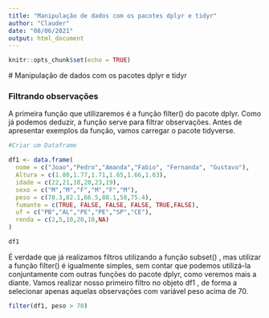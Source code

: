 ---
title: "Manipulação de dados com os pacotes dplyr e tidyr"
author: "Clauder"
date: "08/06/2021"
output: html_document
---

```{r setup, include=FALSE}
knitr::opts_chunk$set(echo = TRUE)
```



 # Manipulação de dados com os pacotes dplyr e tidyr

### Filtrando observações
A primeira função que utilizaremos é a função filter() do pacote dplyr. Como já podemos deduzir, a função
serve para filtrar observações. Antes de apresentar exemplos da função, vamos carregar o pacote tidyverse.

```{r}
#Criar um Dataframe

df1 <- data.frame(
  nome = c("Joao","Pedro","Amanda","Fabio", "Fernanda", "Gustavo"),
  Altura = c(1.80,1.77,1.71,1.65,1.66,1.63),
  idade = c(22,21,18,20,23,19),
  sexo = c("M","M","F","M","F","M"),
  peso = c(78.3,82.1,66.5,88.1,58,75.4),
  fumante = c(TRUE, FALSE, FALSE, FALSE, TRUE,FALSE),
  uf = c("PB","AL","PE","PE","SP","CE"),
  renda = c(2,5,10,20,10,NA)
)
```

```{r}
df1
```


É verdade que já realizamos filtros utilizando a função subset() , mas utilizar a função filter() é
igualmente simples, sem contar que podemos utilizá-la conjuntamente com outras funções do pacote dplyr,
como veremos mais a diante.
Vamos realizar nosso primeiro filtro no objeto df1 , de forma a selecionar apenas aquelas observações com
variável peso acima de 70.



```{r}
filter(df1, peso > 70)
```























